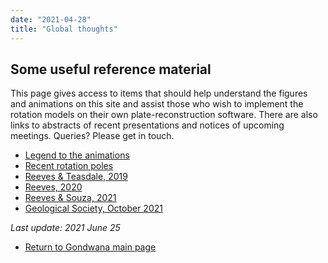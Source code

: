 ```yaml
---
date: "2021-04-28"
title: "Global thoughts"
---
```


## Some useful reference material

This page gives access to items that should help understand the figures and animations on this site and assist those who wish to implement the rotation models on their own
plate-reconstruction software. There are also links to abstracts of recent presentations and notices of upcoming meetings. Queries?  Please get in touch.

* [Legend to the animations](../legend-to-the-anims)
* [Recent rotation poles](../latest-rotation)
* [Reeves & Teasdale, 2019](../pesgb-africa-2019)
* [Reeves, 2020](../nacgeo-march-2020)
* [Reeves & Souza, 2021](../nacgea-april-2021)
* [Geological Society, October 2021](../south-atlantic-poster)


*Last update: 2021 June 25*



* [Return to Gondwana main page](../../gondwana)

